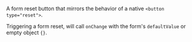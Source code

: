 A form reset button that mirrors the behavior of a native `<button type="reset">`.

Triggering a form reset, will call `onChange` with the form's `defaultValue` or empty object `{}`.
